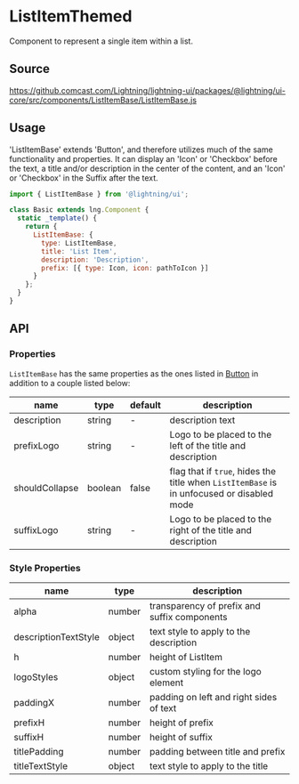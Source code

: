 
# ListItemThemed

Component to represent a single item within a list.

## Source

https://github.comcast.com/Lightning/lightning-ui/packages/@lightning/ui-core/src/components/ListItemBase/ListItemBase.js

## Usage

'ListItemBase' extends 'Button', and therefore utilizes much of the same functionality and properties. It can display an 'Icon' or 'Checkbox' before the text, a title and/or description in the center of the content, and an 'Icon' or 'Checkbox' in the Suffix after the text.

```js
import { ListItemBase } from '@lightning/ui';

class Basic extends lng.Component {
  static _template() {
    return {
      ListItemBase: {
        type: ListItemBase,
        title: 'List Item',
        description: 'Description',
        prefix: [{ type: Icon, icon: pathToIcon }]
      }
    };
  }
}
```

<Canvas>
  <Story id="controls-listitembase--list-item-base" />
</Canvas>

## API

### Properties

`ListItemBase` has the same properties as the ones listed in [Button](?path=/docs/elements-button--basic) in addition to a couple listed below:

| name           | type    | default | description                                                                               |
| -------------- | ------- | ------- | ----------------------------------------------------------------------------------------- |
| description    | string  | -       | description text                                                                          |
| prefixLogo     | string  | -       | Logo to be placed to the left of the title and description                                |
| shouldCollapse | boolean | false   | flag that if `true`, hides the title when `ListItemBase` is in unfocused or disabled mode |
| suffixLogo     | string  | -       | Logo to be placed to the right of the title and description                               |

### Style Properties

| name                 | type   | description                                  |
| -------------------- | ------ | -------------------------------------------- |
| alpha                | number | transparency of prefix and suffix components |
| descriptionTextStyle | object | text style to apply to the description       |
| h                    | number | height of ListItem                           |
| logoStyles           | object | custom styling for the logo element          |
| paddingX             | number | padding on left and right sides of text      |
| prefixH              | number | height of prefix                             |
| suffixH              | number | height of suffix                             |
| titlePadding         | number | padding between title and prefix             |
| titleTextStyle       | object | text style to apply to the title             |
